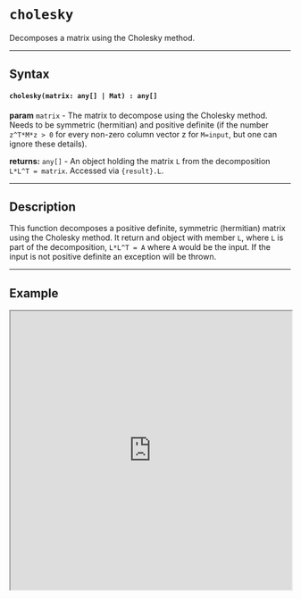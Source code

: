 
# `cholesky`

Decomposes a matrix using the Cholesky method.

---

## Syntax

#### `cholesky(matrix: any[] | Mat) : any[]`

**param** `matrix` - The matrix to decompose using the Cholesky method. Needs to be symmetric (hermitian) and positive definite (if the number `z^T*M*z > 0` for every non-zero column vector z for `M=input`, but one can ignore these details).

**returns:** `any[]` - An object holding the matrix `L` from the decomposition `L*L^T = matrix`. Accessed via `{result}.L`.

---

## Description

This function decomposes a positive definite, symmetric (hermitian) matrix using the Cholesky method. It return and object with member `L`, where `L` is part of the decomposition, `L*L^T = A` where `A` would be the input. If the input is not positive definite an exception will be thrown. 

---

## Example

<iframe src="https://hlab.app/s/docs/cholesky_hbook"
    width="100%"
    height="500px"/>
